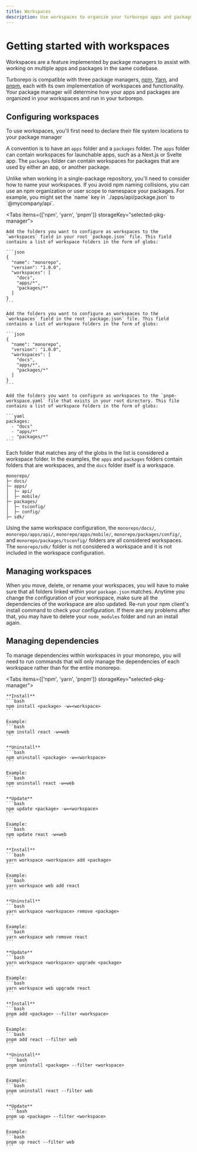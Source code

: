 ```yaml
---
title: Workspaces
description: Use workspaces to organize your turborepo apps and packages.
---
```



# Getting started with workspaces

Workspaces are a feature implemented by package managers to assist with working on multiple apps and packages in the same codebase.

Turborepo is compatible with three package managers, [npm](https://docs.npmjs.com/cli/v8/using-npm/workspaces#description), [Yarn](https://classic.yarnpkg.com/lang/en/docs/workspaces/), and [pnpm](https://pnpm.io/workspaces), each with its own implementation of workspaces and functionality. Your package manager will determine how your apps and packages are organized in your workspaces and run in your turborepo.

## Configuring workspaces

To use workspaces, you'll first need to declare their file system locations to your package manager

A convention is to have an `apps` folder and a `packages` folder. The `apps` folder can contain workspaces for launchable apps, such as a Next.js or Svelte app. The `packages` folder can contain workspaces for packages that are used by either an app, or another package.

<Callout>
Unlike when working in a single-package repository, you'll need to consider how to name your workspaces. If you avoid npm naming collisions, you can use an npm organization or user scope to namespace your packages. For example, you might set the `name` key in `./apps/api/package.json` to `@mycompany/api`.
</Callout>

<Tabs items={['npm', 'yarn', 'pnpm']} storageKey="selected-pkg-manager">
  <Tab>

    Add the folders you want to configure as workspaces to the `workspaces` field in your root `package.json` file. This field contains a list of workspace folders in the form of globs:

    ```json
    {
      "name": "monorepo",
      "version": "1.0.0",
      "workspaces": [
        "docs",
        "apps/*",
        "packages/*"
      ]
    }
    ```

  </Tab>
  <Tab>

    Add the folders you want to configure as workspaces to the `workspaces` field in the root `package.json` file. This field contains a list of workspace folders in the form of globs:

    ```json
    {
      "name": "monorepo",
      "version": "1.0.0",
      "workspaces": [
        "docs",
        "apps/*",
        "packages/*"
      ]
    }
    ```

  </Tab>

  <Tab>

    Add the folders you want to configure as workspaces to the `pnpm-workspace.yaml` file that exists in your root directory. This file contains a list of workspace folders in the form of globs:

    ```yaml
    packages:
      - "docs"
      - "apps/*"
      - "packages/*"
    ```

  </Tab>
</Tabs>

Each folder that matches any of the globs in the list is considered a workspace folder. In the examples, the `apps` and `packages` folders contain folders that are workspaces, and the `docs` folder itself is a workspace.

```
monorepo/
├─ docs/
├─ apps/
│  ├─ api/
│  ├─ mobile/
├─ packages/
│  ├─ tsconfig/
│  ├─ config/
├─ sdk/
```

Using the same workspace configuration, the `monorepo/docs/`, `monorepo/apps/api/`, `monorepo/apps/mobile/`, `monorepo/packages/config/`, and `monorepo/packages/tsconfig/` folders are all considered workspaces.
The `monorepo/sdk/` folder is not considered a workspace and it is not included in the workspace configuration.

## Managing workspaces

When you move, delete, or rename your workspaces, you will have to make sure that all folders linked within your `package.json` matches. Anytime you change the configuration of your workspace, make sure all the dependencies of the workspace are also updated. Re-run your npm client's install command to check your configuration. If there are any problems after that, you may have to delete your `node_modules` folder and run an install again.

## Managing dependencies

To manage dependencies within workspaces in your monorepo, you will need to run commands that will only manage the dependencies of each workspace rather than for the entire monorepo.

<Tabs items={['npm', 'yarn', 'pnpm']} storageKey="selected-pkg-manager">
  <Tab>

    **Install**
    ```bash
    npm install <package> -w=<workspace>
    ```

    Example:
    ```bash
    npm install react -w=web
    ```

    **Uninstall**
    ```bash
    npm uninstall <package> -w=<workspace>
    ```

    Example:
    ```bash
    npm uninstall react -w=web
    ```

    **Update**
    ```bash
    npm update <package> -w=<workspace>
    ```

    Example:
    ```bash
    npm update react -w=web
    ```

  </Tab>
  <Tab>

    **Install**
    ```bash
    yarn workspace <workspace> add <package>
    ```

    Example:
    ```bash
    yarn workspace web add react
    ```

    **Uninstall**
    ```bash
    yarn workspace <workspace> remove <package>
    ```

    Example:
    ```bash
    yarn workspace web remove react
    ```

    **Update**
    ```bash
    yarn workspace <workspace> upgrade <package>
    ```

    Example:
    ```bash
    yarn workspace web upgrade react
    ```

  </Tab>
  <Tab>

    **Install**
    ```bash
    pnpm add <package> --filter <workspace>
    ```

    Example:
    ```bash
    pnpm add react --filter web
    ```

    **Uninstall**
     ```bash
    pnpm uninstall <package> --filter <workspace>
    ```

    Example:
    ```bash
    pnpm uninstall react --filter web
    ```

    **Update**
     ```bash
    pnpm up <package> --filter <workspace>
    ```

    Example:
    ```bash
    pnpm up react --filter web
    ```

  </Tab>
</Tabs>
